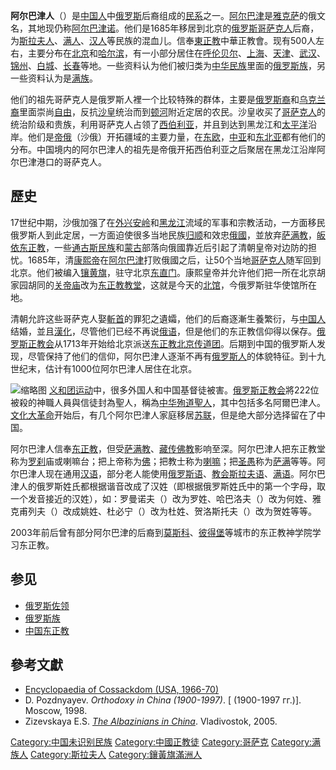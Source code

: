 {{Unreferenced|time=2021-05-16T08:31:53+00:00}}
{{Infobox Ethnic group
|group='''阿尔巴津人'''<br>{{lang|ru|Албази́нцы<!---и́ --->}}
|image = Албазинцы на литургии.jpg
|image_caption = [[东正教北京传道团|俄罗斯正教驻北京传道团]]中的阿尔巴津人在举行事奉圣礼
|population=500
|regions=  '''主要分布'''{{flagcountry|China}}[[北京|北京]]和[[哈尔滨|哈尔滨]]<br>'''部分分布'''[[呼伦贝尔|呼伦贝尔]]、[[上海|上海]]、[[天津|天津]]、[[武汉|武汉]]、[[锦州|锦州]]、[[白城|白城]]、[[长春|长春]]
|languages=[[漢語|漢語]]，[[俄罗斯语|俄罗斯语]]、[[教会斯拉夫语|教会斯拉夫语]]、[[满语|满语]]
|rels=[[中国东正教|中国东正教]]
|related=[[俄罗斯族|俄罗斯族]]，[[满族|满族]]
}}
'''阿尔巴津人'''（{{lang-ru|Албази́нцы}}）是[[中国人|中国人]]中[[俄罗斯人|俄罗斯]]后裔组成的[[民系|民系]]之一。[[阿尔巴津|阿尔巴津]]是[[雅克萨|雅克萨]]的俄文名，其地现仍称[[阿尔巴津|阿尔巴津诺]]。他们是1685年移居到北京的[[俄罗斯|俄罗斯]][[哥萨克人|哥萨克人]]后裔，为[[斯拉夫人|斯拉夫人]]、[[满人|满人]]、[[汉人|汉人]]等民族的混血儿。信奉[[東正教|東正教]]中華正教會。现有500人左右，主要分布在[[北京|北京]]和[[哈尔滨|哈尔滨]]，有一小部分居住在[[呼伦贝尔|呼伦贝尔]]、[[上海|上海]]、[[天津|天津]]、[[武汉|武汉]]、[[锦州|锦州]]、[[白城|白城]]、[[长春|长春]]等地。一些资料认为他们被归类为[[中华民族|中华民族]]里面的[[中国俄罗斯族|俄罗斯族]]，另一些资料认为是[[满族|满族]]。

他们的祖先哥萨克人是俄罗斯人裡一个比较特殊的群体，主要是[[俄罗斯人|俄罗斯裔]]和[[乌克兰人|乌克兰裔]]里面崇尚[[自由|自由]]，反抗[[沙皇|沙皇]]统治而到[[顿河|顿河]]附近定居的农民。沙皇收买了[[哥萨克人|哥萨克人]]的统治阶级和贵族，利用哥萨克人占领了[[西伯利亚|西伯利亚]]，并且到达到黑龙江和[[太平洋|太平洋]]沿岸。他们是[[帝俄|帝俄]]（沙俄）开拓疆域的主要力量，在[[东欧|东欧]]，[[中亚|中亚]]和[[东北亚|东北亚]]都有他们的分布。中国境内的阿尔巴津人的祖先是帝俄开拓西伯利亚之后聚居在黑龙江沿岸阿尔巴津港口的哥萨克人。

==歷史==
17世纪中期，沙俄加强了在[[外兴安岭|外兴安岭]]和[[黑龙江|黑龙江]]流域的军事和宗教活动，一方面移民俄罗斯人到此定居，一方面迫使很多当地民族[[归顺|归顺]]和效忠[[俄國|俄國]]，並放弃[[萨满教|萨满教]]，[[皈依|皈依]][[东正教|东正教]]，一些[[通古斯民族|通古斯民族]]和[[蒙古|蒙古]]部落向俄國靠近后引起了清朝皇帝对边防的担忧。1685年，清[[康熙帝|康熙帝]]在[[阿尔巴津|阿尔巴津]]打败俄國之后，让50个当地[[哥萨克人|哥萨克人]]随军回到北京。他们被编入[[镶黄旗|镶黄旗]]，驻守北京[[东直门|东直门]]。康熙皇帝并允许他们把一所在北京胡家园胡同的[[关帝庙|关帝庙]]改为[[东正教|东正教]][[教堂|教堂]]，这就是今天的[[北馆|北馆]]，今俄罗斯驻华使馆所在地。

清朝允許这些哥萨克人娶[[斬首|斬首]]的罪犯之遺孀，他们的后裔逐漸生養繁衍，与[[中国人|中国人]]结婚，並且[[漢化|漢化]]，尽管他们已经不再说[[俄语|俄语]]，但是他们的东正教信仰得以保存。[[俄罗斯正教会|俄罗斯正教会]]从1713年开始给北京派送[[东正教北京传道团|东正教北京传道团]]。后期到中国的俄罗斯人发现，尽管保持了他们的信仰，阿尔巴津人逐渐不再有[[俄罗斯人|俄罗斯人]]的体貌特征。到十九世纪末，估计有1000位阿尔巴津人居住在北京。

[[File:Photo_1900_Albazinians_in_Tianjin.jpg|缩略图]]
[[义和团运动|义和团运动]]中，很多外国人和中国基督徒被害。[[俄罗斯正教会|俄罗斯正教会]]將222位被殺的神職人員與信徒封為聖人，稱為[[中華殉道聖人_(東正教)|中华殉道聖人]]，其中包括多名阿爾巴津人。[[文化大革命|文化大革命]]开始后，有几个阿尔巴津人家庭移居[[苏联|苏联]]，但是绝大部分选择留在了中国。

阿尔巴津人信奉[[东正教|东正教]]，但受[[萨满教|萨满教]]、[[藏传佛教|藏传佛教]]影响至深。阿尔巴津人把东正教堂称为[[罗刹|罗刹]]庙或喇嘛台；把上帝称为[[佛|佛]]；把教士称为[[喇嘛|喇嘛]]；把[[圣愚|圣愚]]称为[[萨满|萨满]]等等。阿尔巴津人现在通用[[汉语|汉语]]，部分老人能使用[[俄罗斯语|俄罗斯语]]、[[教会斯拉夫语|教会斯拉夫语]]、[[满语|满语]]。阿尔巴津人的俄罗斯姓氏都根据谐音改成了汉姓（即根据俄罗斯姓氏中的第一个字母，取一个发音接近的汉姓），如：罗曼诺夫（{{lang|ru|Романов}}）改为罗姓、哈巴洛夫（{{lang|ru|Хабаров}}）改为何姓、雅克甫列夫（{{lang|ru|Яковлев}}）改成姚姓、杜必宁（{{lang|ru|Дубинин}}）改为杜姓、贺洛斯托夫（{{lang|ru|Холостов}}）改为贺姓等等。

2003年前后曾有部分阿尔巴津的后裔到[[莫斯科|莫斯科]]、[[彼得堡|彼得堡]]等城市的东正教神学院学习东正教。

== 参见 ==
* [[俄罗斯佐领|俄罗斯佐领]]
* [[俄罗斯族|俄罗斯族]]
* [[中国东正教|中国东正教]]
{{中華民族}}

==參考文獻==
{{refbegin}}
* [http://www.cossackdom.com/enciclopedic/a.html Encyclopaedia of Cossackdom (USA, 1966-70)]
* D. Pozdnyayev. ''Orthodoxy in China (1900-1997)''. [{{lang|ru|Православие в Китае}} (1900-1997 гг.)]. Moscow, 1998.
* Zizevskaya E.S. ''[http://www.orthodox.cn/localchurch/albasin/index_ru.html The Albazinians in China]''. Vladivostok, 2005.
{{refend}}

[[Category:中国未识别民族|Category:中国未识别民族]]
[[Category:中國正教徒|Category:中國正教徒]]
[[Category:哥萨克|Category:哥萨克]]
[[Category:满族人|Category:满族人]]
[[Category:斯拉夫人|Category:斯拉夫人]]
[[Category:鑲黃旗滿洲人|Category:鑲黃旗滿洲人]]